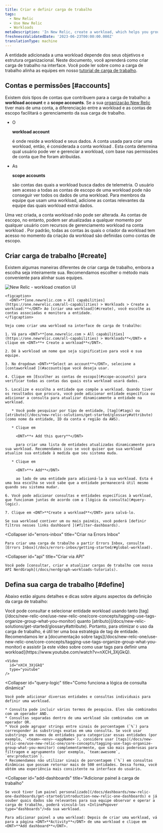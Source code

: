 ```yaml
---
title: Criar e definir carga de trabalho
tags:
  - New Relic
  - Use New Relic
  - Workloads
metaDescription: 'In New Relic, create a workload, which helps you group together monitored entities that are related.'
freshnessValidatedDate: '2023-06-23T00:00:00.000Z'
translationType: machine
---
```



A entidade adicionada a uma workload depende dos seus objetivos e estrutura organizacional. Neste documento, você aprenderá como criar carga de trabalho na interface. Você pode ler sobre como a carga de trabalho alinha as equipes em nosso [tutorial de carga de trabalho](/docs/tutorial-peak-demand/organize-data-workloads).

## Contas e permissões [#accounts]

Existem dois tipos de contas que contribuem para a carga de trabalho: a <DNT>**workload account**</DNT> e a <DNT>**scope accounts**</DNT>. Se a sua [organização New Relic](/docs/accounts/accounts-billing/account-structure/new-relic-account-structure) tiver mais de uma conta, a diferenciação entre a workload e as contas de escopo facilitará o gerenciamento da sua carga de trabalho.

* O

  <DNT>**workload account**</DNT>

  é onde reside a workload e seus dados. A conta usada para criar uma workload, então, é considerada a conta workload . Esta conta determina qual usuário pode ver e gerenciar a workload, com base nas permissões de conta que lhe foram atribuídas.

* As

  <DNT>**scope accounts**</DNT>

  são contas das quais a workload busca dados de telemetria. O usuário sem acesso a todas as contas de escopo de uma workload pode não conseguir ver todos os dados de uma workload. Para membros da equipe que usam uma workload, adicione as contas relevantes da equipe das quais workload extrai dados.

Uma vez criada, a conta workload não pode ser alterada. As contas de escopo, no entanto, podem ser atualizadas a qualquer momento por qualquer usuário com recursos de gerenciamento workload na conta workload . Por padrão, todas as contas às quais o criador da workload tem acesso no momento da criação da workload são definidas como contas de escopo.

## Criar carga de trabalho [#create]

Existem algumas maneiras diferentes de criar carga de trabalho, embora a escolha seja inteiramente sua. Recomendamos escolher o método mais conveniente para alinhar suas equipes.

<CollapserGroup>
  <Collapser
    id="UI"
    title="Crie uma workload na interface"
  >
    <img
      title="new-relic-create-workload.png"
      alt="New Relic - workload creation UI"
      src={workloadsCreateWorkload}
    />

    <figcaption>
      <DNT>**[one.newrelic.com > All capabilities](https://one.newrelic.com/all-capabilities) > Workloads > Create a workload:**</DNT> Ao [criar uma workload](#create), você escolhe as contas associadas e monitora a entidade.
    </figcaption>

    Veja como criar uma workload na interface de carga de trabalho:

    1. Vá para <DNT>**[one.newrelic.com > All capabilities](https://one.newrelic.com/all-capabilities) > Workloads**</DNT> e clique em <DNT>**+ Create a workload**</DNT>.

    2. Dê à workload um nome que seja significativo para você e sua equipe.

    3. No dropdown <DNT>**Select an account**</DNT>, selecione a [contaworkload ](#accounts)que você deseja usar.

    4. Clique em [Escolher as contas de escopo](#scope-accounts) para verificar todas as contas das quais esta workload usará dados.

    5. Localize e escolha a entidade que compõe a workload. Quando tiver os resultados que procura, você pode adicionar entidade específica ou adicionar a consulta para atualizar dinamicamente a entidade na workload.

       * Você pode pesquisar por tipo de entidade, [tag](#tags) ou [atributo](/docs/new-relic-solutions/get-started/glossary#attribute) (como nome da entidade, ID da conta e região da AWS).

       * Clique em

         <DNT>**+ Add this query**</DNT>

         para criar uma lista de entidades atualizadas dinamicamente para sua workload. Recomendamos isso se você quiser que sua workload atualize sua entidade à medida que seu sistema muda.

       * Clique em

         <DNT>**+ Add**</DNT>

         ao lado de uma entidade para adicioná-la à sua workload. Esta é uma boa escolha se você sabe que a entidade permanecerá útil mesmo quando seu sistema mudar.

    6. Você pode adicionar consultas e entidades específicas à workload, que funcionam juntas de acordo com a [lógica da consulta](#query-logic).

    7. Clique em <DNT>**Create a workload**</DNT> para salvá-lo.

    Se sua workload contiver um ou mais painéis, você poderá [definir filtros nesses links dashboard ](#filter-dashboards).
  </Collapser>

  <Collapser
    id="errors-inbox"
    title="Criar na Errors Inbox"
  >
    Para criar uma carga de trabalho a partir Errors Inbox, consulte [Errors Inbox](/docs/errors-inbox/getting-started/#global-workload).
  </Collapser>

  <Collapser
    id="api"
    title="Criar via API"
  >
    Você pode [consultar, criar e atualizar cargas de trabalho com nossa API NerdGraph](/docs/nerdgraph-workloads-tutorials).
  </Collapser>
</CollapserGroup>

## Defina sua carga de trabalho [#define]

Abaixo estão alguns detalhes e dicas sobre alguns aspectos da definição da carga de trabalho:

<CollapserGroup>
  <Collapser
    id="tags"
    title="Use tag para definir o conteúdo da workload"
  >
    Você pode consultar e selecionar entidade workload usando tanto [tag](/docs/new-relic-one/use-new-relic-one/core-concepts/tagging-use-tags-organize-group-what-you-monitor) quanto [atributo](/docs/new-relic-solutions/get-started/glossary#attribute). Portanto, para otimizar o uso da carga de trabalho, é útil ter uma boa estratégia de tag de entidade. Recomendamos ler a [documentação sobre tags](/docs/new-relic-one/use-new-relic-one/core-concepts/tagging-use-tags-organize-group-what-you-monitor) e assistir [a este vídeo sobre como usar tags para definir uma workload](https://www.youtube.com/watch?v=nXCH_3XjGkQ).

    <Video
      id="nXCH_3XjGkQ"
      type="youtube"
    />
  </Collapser>

  <Collapser
    id="query-logic"
    title="Como funciona a lógica de consulta dinâmica"
  >
    Você pode adicionar diversas entidades e consultas individuais para definir uma workload.

    * Consulta pode incluir vários termos de pesquisa. Eles são combinados com um operador AND.
    * Consultas separadas dentro de uma workload são combinadas com um operador OR.
    * Você pode agrupar strings entre sinais de porcentagem (`%`) para corresponder às substrings exatas em uma consulta. Se você usar substrings em nomes de entidades para categorizar essas entidades (por exemplo, `<team>-<env>-<appName>`), considere usar [tags](/docs/new-relic-one/use-new-relic-one/core-concepts/tagging-use-tags-organize-group-what-you-monitor) complementarmente, que são mais poderosas para filtragem e agrupamento (por exemplo, `team:awesome`, `env:production`).
    * Recomendamos não utilizar sinais de porcentagem (`%`) em consultas dinâmicas que possam retornar mais de 500 entidades. Dessa forma, você obtém uma experiência mais consistente na interface do usuário.
  </Collapser>

  <Collapser
    id="add-dashboards"
    title="Adicionar painel à carga de trabalho"
  >
    Se você tiver [um painel personalizado](/docs/dashboards/new-relic-one-dashboards/get-started/introduction-new-relic-one-dashboards) e já souber quais dados são relevantes para sua equipe observar e operar a carga de trabalho, poderá vinculá-los <InlinePopover type="dashboards"/>da sua workload.

    Para adicionar painel a uma workload: Depois de criar uma workload, vá para a página <DNT>**Activity**</DNT> de uma workload e clique em <DNT>**Add dashboard**</DNT>.
  </Collapser>
</CollapserGroup>